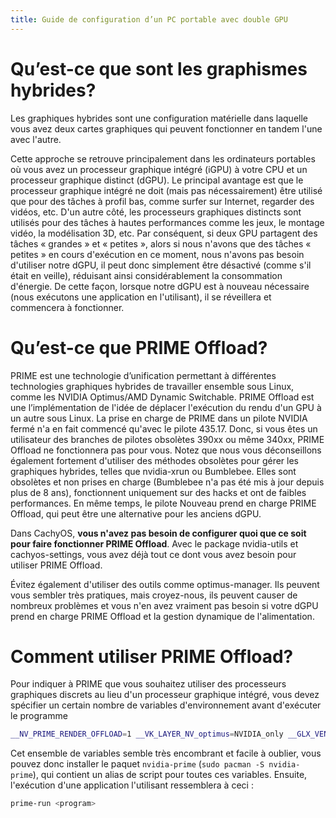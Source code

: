 ```yaml
---
title: Guide de configuration d’un PC portable avec double GPU
---
```



# Qu’est-ce que sont les graphismes hybrides?

Les graphiques hybrides sont une configuration matérielle dans laquelle vous avez deux cartes graphiques qui peuvent fonctionner en tandem l'une avec l'autre.

Cette approche se retrouve principalement dans les ordinateurs portables où vous avez un processeur graphique intégré (iGPU) à votre CPU et un processeur graphique distinct (dGPU). Le principal avantage est que le processeur graphique intégré ne doit (mais pas nécessairement) être utilisé que pour des tâches à profil bas, comme surfer sur Internet, regarder des vidéos, etc.
D'un autre côté, les processeurs graphiques distincts sont utilisés pour des tâches à hautes performances comme les jeux, le montage vidéo, la modélisation 3D, etc. Par conséquent, si deux GPU partagent des tâches « grandes » et « petites », alors si nous n'avons que des tâches « petites » en cours d'exécution en ce moment, nous n'avons pas besoin d'utiliser notre dGPU, il peut donc simplement être désactivé (comme s'il était en veille), réduisant ainsi considérablement la consommation d'énergie. De cette façon, lorsque notre dGPU est à nouveau nécessaire (nous exécutons une application en l'utilisant), il se réveillera et commencera à fonctionner.

# Qu’est-ce que PRIME Offload?

PRIME est une technologie d’unification permettant à différentes technologies graphiques hybrides de travailler ensemble sous Linux, comme les  NVIDIA Optimus/AMD Dynamic Switchable.
PRIME Offload est une l’implémentation de l'idée de déplacer l'exécution du rendu d'un GPU à un autre sous Linux. La prise en charge de PRIME dans un pilote NVIDIA fermé n'a en fait commencé qu'avec le pilote 435.17. Donc, si vous êtes un utilisateur des branches de pilotes obsolètes 390xx ou même 340xx, PRIME Offload ne fonctionnera pas pour vous. Notez que nous vous déconseillons également fortement d'utiliser des méthodes obsolètes pour gérer les graphiques hybrides, telles que nvidia-xrun ou Bumblebee. Elles sont obsolètes et non prises en charge (Bumblebee n'a pas été mis à jour depuis plus de 8 ans), fonctionnent uniquement sur des hacks et ont de faibles performances. En même temps, le pilote Nouveau prend en charge PRIME Offload, qui peut être une alternative pour les anciens dGPU.

Dans CachyOS, **vous n'avez pas besoin de configurer quoi que ce soit pour faire fonctionner PRIME Offload**. Avec le package nvidia-utils et cachyos-settings, vous avez déjà tout ce dont vous avez besoin pour utiliser PRIME Offload.

Évitez également d'utiliser des outils comme optimus-manager. Ils peuvent vous sembler très pratiques, mais croyez-nous, ils peuvent causer de nombreux problèmes et vous n'en avez vraiment pas besoin si votre dGPU prend en charge PRIME Offload et la gestion dynamique de l'alimentation.

# Comment utiliser PRIME Offload?

Pour indiquer à PRIME que vous souhaitez utiliser des processeurs graphiques discrets au lieu d'un processeur graphique intégré, vous devez spécifier un certain nombre de variables d'environnement avant d'exécuter le programme

```bash
__NV_PRIME_RENDER_OFFLOAD=1 __VK_LAYER_NV_optimus=NVIDIA_only __GLX_VENDOR_LIBRARY_NAME=nvidia <program>
```

Cet ensemble de variables semble très encombrant et facile à oublier, vous pouvez donc installer le paquet ``nvidia-prime`` (``sudo pacman -S nvidia-prime``), qui contient un alias de script pour toutes ces variables. Ensuite, l'exécution d'une application l'utilisant ressemblera à ceci :

```bash
prime-run <program>
```


